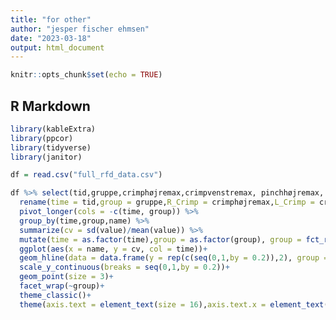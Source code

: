 ```yaml
---
title: "for other"
author: "jesper fischer ehmsen"
date: "2023-03-18"
output: html_document
---
```


```r
knitr::opts_chunk$set(echo = TRUE)
```

## R Markdown

```r
library(kableExtra)
library(ppcor)
library(tidyverse)
library(janitor)

df = read.csv("full_rfd_data.csv")
```

```r
df %>% select(tid,gruppe,crimphøjremax,crimpvenstremax, pinchhøjremax, pinchvenstremax,pullups_r,lattice_r,ll_r,lr_r, RFD_cv,RFD_ch) %>%
  rename(time = tid,group = gruppe,R_Crimp = crimphøjremax,L_Crimp = crimpvenstremax,R_Pinch = pinchhøjremax,L_Pinch = pinchvenstremax,Pullups = pullups_r,Lattice = lattice_r,L_Lockoff = ll_r,R_lockoff = lr_r,RFD_crimp_l =  RFD_cv,RFD_crimp_r = RFD_ch)%>% 
  pivot_longer(cols = -c(time, group)) %>% 
  group_by(time,group,name) %>%
  summarize(cv = sd(value)/mean(value)) %>%
  mutate(time = as.factor(time),group = as.factor(group), group = fct_recode(group, "Placebo" = "1", "Creatine" = "2")) %>% 
  ggplot(aes(x = name, y = cv, col = time))+
  geom_hline(data = data.frame(y = rep(c(seq(0,1,by = 0.2)),2), group = c(rep(factor("Placebo"),6),rep(factor("Creatine"),6))) ,aes(yintercept = y), color = "gray")+
  scale_y_continuous(breaks = seq(0,1,by = 0.2))+
  geom_point(size = 3)+
  facet_wrap(~group)+
  theme_classic()+
  theme(axis.text = element_text(size = 16),axis.text.x = element_text(angle = 45, hjust = 1), axis.title = element_text(size = 20))+ xlab(" ")+ ylab("Coefficient of variation")



```

